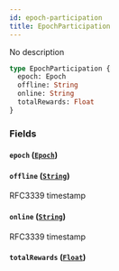 ```yaml
---
id: epoch-participation
title: EpochParticipation
---
```



No description


```graphql
type EpochParticipation {
  epoch: Epoch
  offline: String
  online: String
  totalRewards: Float
}
```


### Fields

#### `epoch` ([`Epoch`](/docs/graphql/objects/epoch))




#### `offline` ([`String`](/docs/graphql/scalars/string))

RFC3339 timestamp


#### `online` ([`String`](/docs/graphql/scalars/string))

RFC3339 timestamp


#### `totalRewards` ([`Float`](/docs/graphql/scalars/float))






